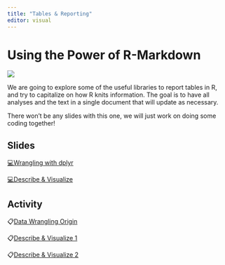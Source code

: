```yaml
---
title: "Tables & Reporting"
editor: visual
---
```


# Using the Power of R-Markdown

![](images/clipboard-861228540.png)

We are going to explore some of the useful libraries to report tables in R, and try to capitalize on how R knits information. The goal is to have all analyses and the text in a single document that will update as necessary.

There won't be any slides with this one, we will just work on doing some coding together!

## Slides

[💻Wrangling with dplyr](../slides/wrangle.html){target="_blank"}

[💻Describe & Visualize](../slides/desc-viz.html){target="_blank"}

## Activity

📋[Data Wrangling Origin](../activities/data-wrangling-origin.html){target="_blank"}

📋[Describe & Visualize 1](../activities/describe-viz1.html){target="_blank"}

📋[Describe & Visualize 2](../activities/describe-viz2.html){target="_blank"}
